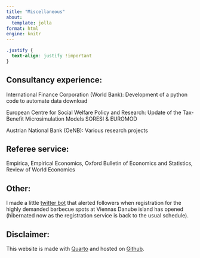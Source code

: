 ```yaml
---
title: "Miscellaneous"
about:
  template: jolla
format: html
engine: knitr
---
```


```css
.justify {
  text-align: justify !important
}
```

## Consultancy experience:

::: {.justify}
International Finance Corporation (World Bank): Development of a python code to automate data download

European Centre for Social Welfare Policy and Research: Update of the Tax-Benefit Microsimulation Models SORESI & EUROMOD

Austrian National Bank (OeNB): Various research projects
:::

## Referee service:
::: {.justify}
Empirica, Empirical Economics, Oxford Bulletin of Economics and Statistics, Review of World Economics
:::
## Other:
::: {.justify}
I made a little <a href="https://twitter.com/grillplatzwien">twitter bot</a> that alerted followers when registration for the highly demanded barbecue spots at Viennas Danube island has opened (hibernated now as the registration service is back to the usual schedule).
:::
## Disclaimer:
::: {.justify}
This website is made with <a href="https://quarto.org/">Quarto</a> and hosted on <a href="https://github.com/PhilippPoyntner/website">Github</a>.
<body>


::: {#result}
:::

```{=html}
<script>
      var date = document.lastModified;
      date=date.slice(0, -9); 
      document.getElementById("result").innerHTML = "The website was last updated on: " + date;
   </script>
```
</body>
:::
